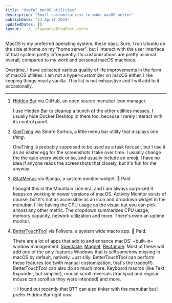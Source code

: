 ```yaml
---
title: "Useful macOS utilities"
description: "Small customizations to make macOS better"
publishDate: "23 April 2024"
updatedDates: []
layout: ../../layouts/BlogPost.astro
---
```


MacOS is my preferred operating system, these days. Sure, I run Ubuntu on the side at home on my "home server", but I interact with the user interface of that system pretty infrequently. Its customizations are pretty minimal overall, compared to my work and personal macOS machines.

Overtime, I have collected various quality of life improvements in the form of macOS utilities. I am not a hyper-customizer on macOS either. I like keeping things nearly vanilla. This list is not exhaustive and I will add to it occasionally.

---

1. [Hidden Bar](https://github.com/dwarvesf/hidden) via GitHub, an open source menubar icon manager.
    
    I use Hidden Bar to cleanup a bunch of the other utilities messes. I usually hide Docker Desktop in there too, because I rarely interact with its control panel.

2. [OneThing](https://sindresorhus.com/one-thing) via Sindre Sorhus, a little menu bar utility that displays _one thing_.
    
    OneThing is probably supposed to be used as a task focuser, but I use it as an easter egg for the screenshots I take over time. I usually change the the quip every week or so, and usually include an emoji. I have no idea if anyone reads the screenshots that closely, but it's fun for me anyway.

3. [iStatMenus](https://bjango.com/mac/istatmenus/) via Bjango, a system monitor widget. 💸 Paid.
    
    I bought this in the Mountain Lion era, and I am always surprised it keeps on working in newer versions of macOS. Activity Monitor exists of course, but it's not as accessible as an icon and dropdown widget in the menubar. I like having the CPU usage as the visual but you can pick almost any other metric. The dropdown summarizes CPU usage, memory capacity, network utilization and more. There's even an uptime monitor.

4. [BetterTouchTool](https://folivora.ai/) via Folivora, a system wide macro app. 💸 Paid.
    
    There are a lot of apps that add to and enhance macOS' ~built-in~ window management. [Spectacle](https://www.spectacleapp.com/), [Magnet](https://magnet.crowdcafe.com/), [Rectangle](https://rectangleapp.com/). Most of these will add one of the only features Windows that is _still_ somehow missing in macOS by default, natively. Just silly. BetterTouchTool can perform these features too (with manual customization, that's the tradeoff). BetterTouchTool can also do so much more. Keyboard macros (like Text Expander, but simplier), mouse scroll reversals (trackpad and regular mouse can scroll as they were intended) and more.

    💡 I found out recently that BTT can also tinker with the menubar but I prefer Hidden Bar right now.